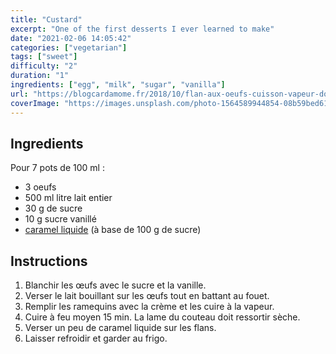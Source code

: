 ```yaml
---
title: "Custard"
excerpt: "One of the first desserts I ever learned to make"
date: "2021-02-06 14:05:42"
categories: ["vegetarian"]
tags: ["sweet"]
difficulty: "2"
duration: "1"
ingredients: ["egg", "milk", "sugar", "vanilla"]
url: "https://blogcardamome.fr/2018/10/flan-aux-oeufs-cuisson-vapeur-douce-vitaliseur.html"
coverImage: "https://images.unsplash.com/photo-1564589944854-08b59bed61f1?ixlib=rb-1.2.1&ixid=MXwxMjA3fDB8MHxwaG90by1wYWdlfHx8fGVufDB8fHw%3D&auto=format&fit=crop&w=700&q=72"
---
```


## Ingredients

Pour 7 pots de 100 ml :

- 3 oeufs
- 500 ml litre lait entier
- 30 g de sucre
- 10 g sucre vanillé
- [caramel liquide](/recipe-book/liquid-caramel) (à base de 100 g de sucre)

## Instructions

1. Blanchir les œufs avec le sucre et la vanille.
2. Verser le lait bouillant sur les œufs tout en battant au fouet.
3. Remplir les ramequins avec la crème et les cuire à la vapeur.
4. Cuire à feu moyen 15 min. La lame du couteau doit ressortir sèche.
5. Verser un peu de caramel liquide sur les flans.
6. Laisser refroidir et garder au frigo.
